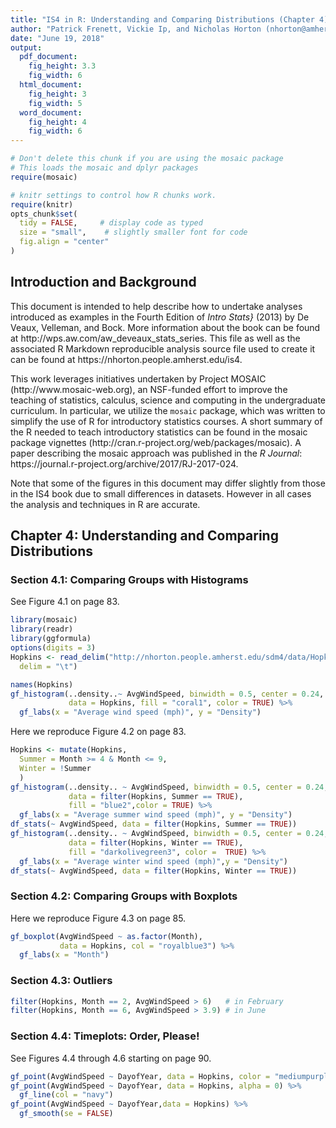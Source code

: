 ```yaml
---
title: "IS4 in R: Understanding and Comparing Distributions (Chapter 4)"
author: "Patrick Frenett, Vickie Ip, and Nicholas Horton (nhorton@amherst.edu)"
date: "June 19, 2018"
output: 
  pdf_document:
    fig_height: 3.3
    fig_width: 6
  html_document:
    fig_height: 3
    fig_width: 5
  word_document:
    fig_height: 4
    fig_width: 6
---
```



```r
# Don't delete this chunk if you are using the mosaic package
# This loads the mosaic and dplyr packages
require(mosaic)
```

```r
# knitr settings to control how R chunks work.
require(knitr)
opts_chunk$set(
  tidy = FALSE,     # display code as typed
  size = "small",    # slightly smaller font for code
  fig.align = "center"
)
```

## Introduction and Background 

This document is intended to help describe how to undertake analyses introduced 
as examples in the Fourth Edition of *Intro Stats}* (2013) by De Veaux, Velleman, and Bock.
More information about the book can be found at http://wps.aw.com/aw_deveaux_stats_series.  This file as well as the associated R Markdown reproducible analysis source file used to create it can be found at https://nhorton.people.amherst.edu/is4.

This work leverages initiatives undertaken by Project MOSAIC (http://www.mosaic-web.org), an NSF-funded effort to improve the teaching of statistics, calculus, science and computing in the undergraduate curriculum. In particular, we utilize the `mosaic` package, which was written to simplify the use of R for introductory statistics courses. A short summary of the R needed to teach introductory statistics can be found in the mosaic package vignettes (http://cran.r-project.org/web/packages/mosaic). A paper describing the mosaic approach was published in the *R Journal*: https://journal.r-project.org/archive/2017/RJ-2017-024.

Note that some of the figures in this document may differ slightly from those in the IS4 book due to small differences in datasets. However in all cases the analysis and techniques in R are accurate.

## Chapter 4: Understanding and Comparing Distributions

### Section 4.1: Comparing Groups with Histograms

See Figure 4.1 on page 83.

```r
library(mosaic)
library(readr)
library(ggformula)
options(digits = 3)
Hopkins <- read_delim("http://nhorton.people.amherst.edu/sdm4/data/Hopkins_Forest_2011.txt", 
  delim = "\t")
```

```r
names(Hopkins)   
gf_histogram(..density..~ AvgWindSpeed, binwidth = 0.5, center = 0.24, 
             data = Hopkins, fill = "coral1", color = TRUE) %>%
  gf_labs(x = "Average wind speed (mph)", y = "Density")
```

Here we reproduce Figure 4.2 on page 83.

```r
Hopkins <- mutate(Hopkins,
  Summer = Month >= 4 & Month <= 9,
  Winter = !Summer
  )
gf_histogram(..density.. ~ AvgWindSpeed, binwidth = 0.5, center = 0.24, 
             data = filter(Hopkins, Summer == TRUE), 
             fill = "blue2",color = TRUE) %>%
  gf_labs(x = "Average summer wind speed (mph)", y = "Density")
df_stats(~ AvgWindSpeed, data = filter(Hopkins, Summer == TRUE))
gf_histogram(..density.. ~ AvgWindSpeed, binwidth = 0.5, center = 0.24, 
             data = filter(Hopkins, Winter == TRUE), 
             fill = "darkolivegreen3", color =  TRUE) %>%
  gf_labs(x = "Average winter wind speed (mph)",y = "Density")
df_stats(~ AvgWindSpeed, data = filter(Hopkins, Winter == TRUE))
```

### Section 4.2: Comparing Groups with Boxplots

Here we reproduce Figure 4.3 on page 85.

```r
gf_boxplot(AvgWindSpeed ~ as.factor(Month), 
           data = Hopkins, col = "royalblue3") %>%
  gf_labs(x = "Month")
```

### Section 4.3: Outliers

```r
filter(Hopkins, Month == 2, AvgWindSpeed > 6)   # in February
filter(Hopkins, Month == 6, AvgWindSpeed > 3.9) # in June
```

### Section 4.4: Timeplots: Order, Please!

See Figures 4.4 through 4.6 starting on page 90.
```r
gf_point(AvgWindSpeed ~ DayofYear, data = Hopkins, color = "mediumpurple") 
gf_point(AvgWindSpeed ~ DayofYear, data = Hopkins, alpha = 0) %>%
  gf_line(col = "navy")
gf_point(AvgWindSpeed ~ DayofYear,data = Hopkins) %>%
  gf_smooth(se = FALSE)
```



